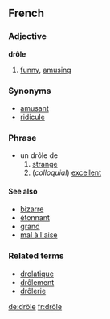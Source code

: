 ==French==
===Adjective===
'''drôle'''

# [[funny]], [[amusing]]

===Synonyms===
*[[amusant]]
*[[ridicule]]

===Phrase===
*un drôle de 
*#[[strange]]
*#(''colloquial'') [[excellent]]

====See also====
*[[bizarre]]
*[[étonnant]]
*[[grand#French|grand]]
*[[mal à l'aise]]

===Related terms===
*[[drolatique]]
*[[drôlement]]
*[[drôlerie]]

[[de:drôle]]
[[fr:drôle]]